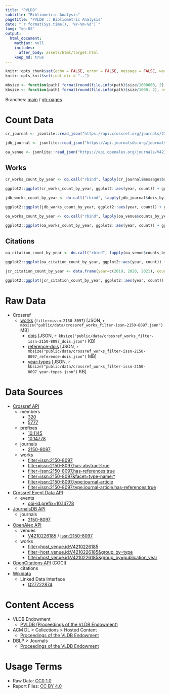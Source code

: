 ```yaml
---
title: "PVLDB"
subtitle: "Bibliometric Analysis"
pagetitle: "PVLDB :: Bibliometric Analysis"
date: "`r format(Sys.time(), '%Y-%m-%d')`"
lang: "en-US"
output:
  html_document:
    mathjax: null
    includes:
      after_body: assets/html/target.html
    keep_md: true
---
```


```r
knitr::opts_chunk$set(echo = FALSE, error = FALSE, message = FALSE, warning = FALSE)
knitr::opts_knit$set(root.dir = "..")
```

```r
mbsize <- function(path) format(round(file.info(path)$size/1000000, 2), nsmall=2)
kbsize <- function(path) format(round(file.info(path)$size/1000, 2), nsmall=2)
```

Branches: [main](https://github.com/herreio/pvldb/tree/main) / [gh-pages](https://github.com/herreio/pvldb/tree/gh-pages)

# Count Data

```r
cr_journal <- jsonlite::read_json("https://api.crossref.org/journals/2150-8097?mailto=bibliometrie@slub-dresden.de")
```

```r
jdb_journal <- jsonlite::read_json("https://api.journalsdb.org/journals/2150-8097")
```

```r
oa_venue <- jsonlite::read_json("https://api.openalex.org/journals/V4210226185?mailto=bibliometrie@slub-dresden.de")
```

## Works

```r
cr_works_count_by_year <- do.call("rbind", lapply(cr_journal$message$breakdowns$`dois-by-issued-year`, function(x) data.frame(year=x[[1]], count=as.integer(x[[2]]))))
```

```r
ggplot2::ggplot(cr_works_count_by_year, ggplot2::aes(year, count)) + ggplot2::geom_col() + ggplot2::scale_x_continuous(breaks=rev(cr_works_count_by_year$year)) + ggplot2::ggtitle("PVLDB Works Count (Crossref)") + ggplot2::xlab("") + ggplot2::ylab("")
```

```r
jdb_works_count_by_year <- do.call("rbind", lapply(jdb_journal$dois_by_issued_year, function(x) data.frame(year=x[[1]], count=as.integer(x[[2]]))))
```

```r
ggplot2::ggplot(jdb_works_count_by_year, ggplot2::aes(year, count)) + ggplot2::geom_col() + ggplot2::scale_x_continuous(breaks=rev(jdb_works_count_by_year$year)) + ggplot2::ggtitle("PVLDB Works Count (JournalsDB)") + ggplot2::xlab("") + ggplot2::ylab("")
```

```r
oa_works_count_by_year <- do.call("rbind", lapply(oa_venue$counts_by_year, function(x) data.frame(year=x$year, count=as.integer(x$works_count))))
```

```r
ggplot2::ggplot(oa_works_count_by_year, ggplot2::aes(year, count)) + ggplot2::geom_col() + ggplot2::scale_x_continuous(breaks=rev(oa_works_count_by_year$year)) + ggplot2::ggtitle("PVLDB Works Count (OpenAlex)") + ggplot2::xlab("") + ggplot2::ylab("")
```

## Citations

```r
oa_citation_count_by_year <- do.call("rbind", lapply(oa_venue$counts_by_year, function(x) data.frame(year=x$year, count=as.integer(x$cited_by_count))))
```

```r
ggplot2::ggplot(oa_citation_count_by_year, ggplot2::aes(year, count)) + ggplot2::geom_col() + ggplot2::scale_x_continuous(breaks=rev(oa_citation_count_by_year$year)) + ggplot2::ggtitle("PVLDB Citations Count (OpenAlex)") + ggplot2::xlab("") + ggplot2::ylab("")
```

```r
jcr_citation_count_by_year <- data.frame(year=c(2019, 2020, 2021), count=c(7166, 7198, 10242))
```

```r
ggplot2::ggplot(jcr_citation_count_by_year, ggplot2::aes(year, count)) + ggplot2::geom_col() + ggplot2::scale_x_continuous(breaks=rev(jcr_citation_count_by_year$year)) + ggplot2::ggtitle("PVLDB Citations Count (2021 Journal Citation Reports © Clarivate, 2022)") + ggplot2::xlab("") + ggplot2::ylab("")
```

# Raw Data

- Crossref
  - [works](./data/crossref_works_filter-issn-2150-8097.json) (`filter=issn:2150-8097`) [JSON, `r mbsize("public/data/crossref_works_filter-issn-2150-8097.json")` MB]
    - [dois](./data/crossref_works_filter-issn-2150-8097_dois.json) [JSON, `r kbsize("public/data/crossref_works_filter-issn-2150-8097_dois.json")` KB]
    - [reference-dois](./data/crossref_works_filter-issn-2150-8097_reference-dois.json) [JSON, `r mbsize("public/data/crossref_works_filter-issn-2150-8097_reference-dois.json")` MB]
    - [year-types](./data/crossref_works_filter-issn-2150-8097_year-types.json) [JSON, `r kbsize("public/data/crossref_works_filter-issn-2150-8097_year-types.json")` KB]

# Data Sources

- [Crossref API](https://api.crossref.org)
  - members
    - [320](https://api.crossref.org/members/320?mailto=bibliometrie@slub-dresden.de)
    - [5777](https://api.crossref.org/members/5777?mailto=bibliometrie@slub-dresden.de)
  - prefixes
    - [10.1145](https://api.crossref.org/prefixes/10.1145?mailto=bibliometrie@slub-dresden.de)
    - [10.14778](https://api.crossref.org/prefixes/10.14778?mailto=bibliometrie@slub-dresden.de)
  - journals
    - [2150-8097](https://api.crossref.org/journals/2150-8097?mailto=bibliometrie@slub-dresden.de)
  - works
    - [filter=issn:2150-8097](https://api.crossref.org/works?filter=issn:2150-8097&mailto=bibliometrie@slub-dresden.de)
    - [filter=issn:2150-8097,has-abstract:true](https://api.crossref.org/works?filter=issn:2150-8097,has-abstract:true&mailto=bibliometrie@slub-dresden.de)
    - [filter=issn:2150-8097,has-references:true](https://api.crossref.org/works?filter=issn:2150-8097,has-references:true&mailto=bibliometrie@slub-dresden.de)
    - [filter=issn:2150-8097&facet=type-name:*](https://api.crossref.org/works?filter=issn:2150-8097&facet=type-name:*&rows=0&mailto=bibliometrie@slub-dresden.de)
    - [filter=issn:2150-8097,type:journal-article](https://api.crossref.org/works?filter=issn:2150-8097,type:journal-article&mailto=bibliometrie@slub-dresden.de)
    - [filter=issn:2150-8097,type:journal-article,has-references:true](https://api.crossref.org/works?filter=issn:2150-8097,type:journal-article,has-references:true&mailto=bibliometrie@slub-dresden.de)
- [Crossref Event Data API](https://www.eventdata.crossref.org/)
  - events
    - [obj-id.prefix=10.14778](https://api.eventdata.crossref.org/v1/events?obj-id.prefix=10.14778&mailto=bibliometrie@slub-dresden.de)
- [JournalsDB API](https://api.journalsdb.org/apidocs/)
  - journals
    - [2150-8097](https://api.journalsdb.org/journals/2150-8097)
- [OpenAlex API](https://docs.openalex.org/api)
  - venues
    - [V4210226185](https://api.openalex.org/journals/V4210226185?mailto=bibliometrie@slub-dresden.de) / [issn:2150-8097](https://api.openalex.org/journals/issn:2150-8097?mailto=bibliometrie@slub-dresden.de)
  - works
    - [filter=host_venue.id:V4210226185](https://api.openalex.org/works?filter=host_venue.id:V4210226185&mailto=bibliometrie@slub-dresden.de)
    - [filter=host_venue.id:V4210226185&group_by=type](https://api.openalex.org/works?filter=host_venue.id:V4210226185&group_by=type&mailto=bibliometrie@slub-dresden.de)
    - [filter=host_venue.id:V4210226185&group_by=publication_year](https://api.openalex.org/works?filter=host_venue.id:V4210226185&group_by=publication_year&mailto=bibliometrie@slub-dresden.de)
- [OpenCitations API](https://opencitations.net/index/coci/api/v1) (COCI)
  - citations
- [Wikidata](https://www.wikidata.org/wiki/Wikidata:Data_access)
  - Linked Data Interface
    - [Q27722874](https://www.wikidata.org/wiki/Special:EntityData/Q27722874.json)

# Content Access

- VLDB Endowment
  - [PVLDB (Proceedings of the VLDB Endowment)](https://vldb.org/pvldb/)
- ACM DL > Collections > Hosted Content
    - [Proceedings of the VLDB Endowment](https://dl.acm.org/journal/pvldb)
- DBLP > Journals
    - [Proceedings of the VLDB Endowment](https://dblp.org/db/journals/pvldb/)

# Usage Terms

- Raw Data: [CC0 1.0](./data/LICENSE)
- Report Files: [CC BY 4.0](./LICENSE)
